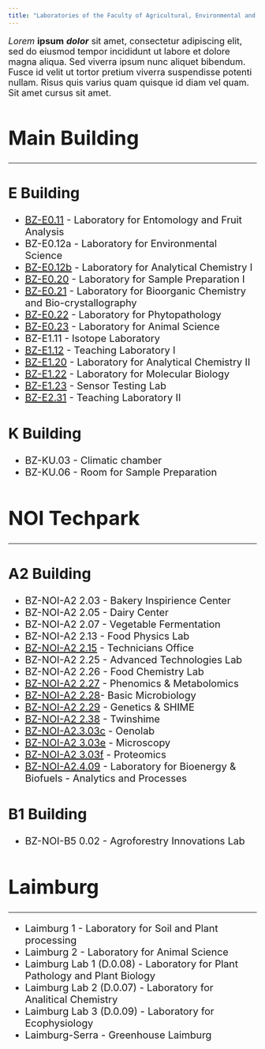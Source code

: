 ```yaml
---
title: "Laboratories of the Faculty of Agricultural, Environmental and Food Sciences"
---
```


::: {style="font-size:18px;"}

*Lorem* **ipsum** ***dolor*** sit amet, consectetur adipiscing elit, sed do eiusmod tempor incididunt ut labore et dolore magna aliqua. Sed viverra ipsum nunc aliquet bibendum. Fusce id velit ut tortor pretium viverra suspendisse potenti nullam. Risus quis varius quam quisque id diam vel quam. Sit amet cursus sit amet.

:::

::: {style="font-size:20px;"}

# Main Building

----

## E Building

- [BZ-E0.11](BZ_E011.qmd) - Laboratory for Entomology and Fruit Analysis
- BZ-E0.12a - Laboratory for Environmental Science
- [BZ-E0.12b](BZ_E012b.qmd) - Laboratory for Analytical Chemistry I
- [BZ-E0.20](BZ_E020.qmd) - Laboratory for Sample Preparation I
- [BZ-E0.21](BZ_E021.qmd) - Laboratory for Bioorganic Chemistry and Bio-crystallography
- [BZ-E0.22](BZ_E022.qmd) - Laboratory for Phytopathology
- [BZ-E0.23](BZ_E023.qmd) - Laboratory for Animal Science
- BZ-E1.11 - Isotope Laboratory
- [BZ-E1.12](BZ_E112.qmd) - Teaching Laboratory I
- [BZ-E1.20](BZ_E120.qmd) - Laboratory for Analytical Chemistry II
- [BZ-E1.22](BZ_E122.qmd) - Laboratory for Molecular Biology
- [BZ-E1.23](BZ_E123.qmd) - Sensor Testing Lab
- [BZ-E2.31](BZ_E231.qmd) - Teaching Laboratory II

## K Building

- BZ-KU.03 - Climatic chamber
- BZ-KU.06 - Room for Sample Preparation

# NOI Techpark

----

## A2 Building

- BZ-NOI-A2 2.03 - Bakery Inspirience Center
- BZ-NOI-A2 2.05 - Dairy Center
- BZ-NOI-A2 2.07 - Vegetable Fermentation
- BZ-NOI-A2 2.13 - Food Physics Lab
- [BZ-NOI-A2 2.15](BZ_A2215.qmd) - Technicians Office
- BZ-NOI-A2 2.25 - Advanced Technologies Lab
- BZ-NOI-A2 2.26 - Food Chemistry Lab
- [BZ-NOI-A2 2.27](BZ_A2227.qmd) - Phenomics & Metabolomics
- [BZ-NOI-A2 2.28](BZ_A2228.qmd)- Basic Microbiology
- [BZ-NOI-A2 2.29](BZ_A2229.qmd) - Genetics & SHIME
- [BZ-NOI-A2 2.38](BZ_A2238.qmd) - Twinshime
- [BZ-NOI-A2.3.03c](BZ_A2303c.qmd) - Oenolab
- [BZ-NOI-A2 3.03e](BZ_A2303e.qmd) - Microscopy
- [BZ-NOI-A2 3.03f](BZ_A2303f.qmd) - Proteomics
- [BZ-NOI-A2.4.09](BZ_A2409.qmd) - Laboratory for Bioenergy & Biofuels - Analytics and Processes

## B1 Building

- BZ-NOI-B5 0.02 - Agroforestry Innovations Lab

# Laimburg

----

- Laimburg 1 - Laboratory for Soil and Plant processing
- Laimburg 2 - Laboratory for Animal Science 
- Laimburg Lab 1 (D.0.08) - Laboratory for Plant Pathology and Plant Biology
- Laimburg Lab 2 (D.0.07) - Laboratory for Analitical Chemistry
- Laimburg Lab 3 (D.0.09) - Laboratory for Ecophysiology
- Laimburg-Serra - Greenhouse Laimburg

:::